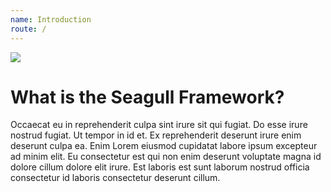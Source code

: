 ```yaml
---
name: Introduction
route: /
---
```


<p>
  <img
    src={require('./assets/seagull-logo.png')}
    style={{ maxWidth: '100%' }}
  />
</p>

# What is the Seagull Framework?

Occaecat eu in reprehenderit culpa sint irure sit qui fugiat. Do esse irure nostrud fugiat. Ut tempor in id et. Ex reprehenderit deserunt irure enim deserunt culpa ea. Enim Lorem eiusmod cupidatat labore ipsum excepteur ad minim elit. Eu consectetur est qui non enim deserunt voluptate magna id dolore cillum dolore elit irure. Est laboris est sunt laborum nostrud officia consectetur id laboris consectetur deserunt cillum.
